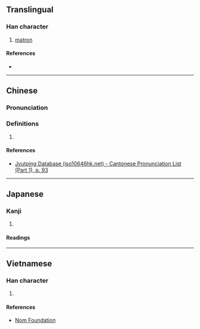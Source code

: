 {{character info}}
==Translingual==

===Han character===
{{Han char|rn=38|rad=女|as=07|sn=10|four=|canj=VOWY|ids=⿰女每}}

# [[matron]]

====References====
* {{Han ref|kx=0262.080|dkj=06296|dj=0528.290|hdz=21052.110|uh=5A12|ud=23058}}

----

==Chinese==
{{zh-forms}}

===Pronunciation===
{{zh-pron
|m=mǔ,wǔ
|c=mou5,mui4
|cat=
}}

===Definitions===
{{zh-hanzi}}

# {{rfdef|zh}}

====References====
* [http://www.iso10646hk.net/jp/document/download.jsp Jyutping Database (iso10646hk.net) - Cantonese Pronunciation List (Part 1), p. 93]

----

==Japanese==

===Kanji===
{{ja-kanji|grade=|rs=女07}}

# {{rfdef|ja|sort=女07}}

====Readings====
{{ja-readings|on=[[ぼ]] (bo), [[も]] (mo)|kun=[[うば]] (uba)}}

----

==Vietnamese==

===Han character===
{{vi-readings|reading=moi|rs=女07}}

# {{rfdef|vi|sort=女07}}

====References====
* [http://nomfoundation.org/common/nom_details.php?codepoint=5a12 Nom Foundation]